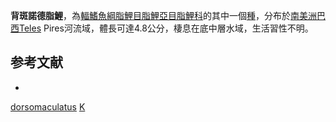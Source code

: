 {{Speciesbox 
| taxon = Knodus dorsomaculatus
| status = NE
| status_system = IUCN3.1
| authority =  [[Ferreira|Ferreira]] & [[Netto-Ferreira|Netto-Ferreira]], 2010
| synonyms = 
}}
'''背斑諾德脂鯉'''，為[[輻鰭魚綱|輻鰭魚綱]][[脂鯉目|脂鯉目]][[脂鯉亞目|脂鯉亞目]][[脂鯉科|脂鯉科]]的其中一個[[種|種]]，分布於[[南美洲|南美洲]][[巴西|巴西]]Teles Pires河流域，體長可達4.8公分，棲息在底中層水域，生活習性不明。

==参考文献==
{{refbegin}}
*{{FishBase_species|genus=Knodus|species=dorsomaculatus|year=2014|month=1}}
{{refend}}

{{Taxonbar|from=Q5707889}}

[[Category:諾德脂鯉屬|dorsomaculatus]]
[[Category:2010年描述的鱼类|K]]

{{魚類小作品}}